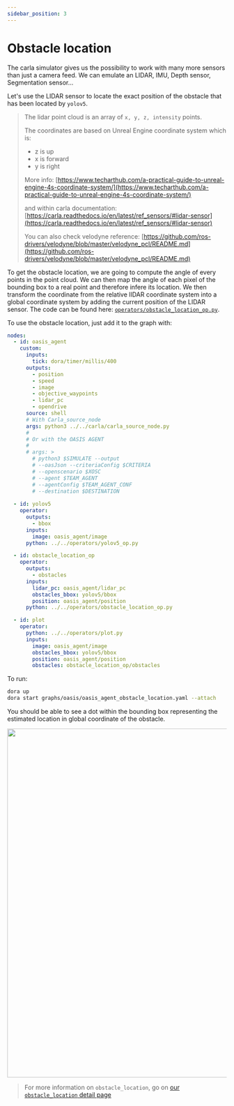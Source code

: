 ```yaml
---
sidebar_position: 3
---
```


# Obstacle location

The carla simulator gives us the possibility to work with many more sensors than just a camera feed. We can emulate an LIDAR, IMU, Depth sensor, Segmentation sensor...

Let's use the LIDAR sensor to locate the exact position of the obstacle that has been located by `yolov5`.

> The lidar point cloud is an array of `x, y, z, intensity` points.
> 
> The coordinates are based on Unreal Engine coordinate system which is: 
> - z is up
> - x is forward
> - y is right
> 
>  More info: [https://www.techarthub.com/a-practical-guide-to-unreal-engine-4s-coordinate-system/](https://www.techarthub.com/a-practical-guide-to-unreal-engine-4s-coordinate-system/)
> 
> and within carla documentation: [https://carla.readthedocs.io/en/latest/ref_sensors/#lidar-sensor](https://carla.readthedocs.io/en/latest/ref_sensors/#lidar-sensor)
> 
> You can also check velodyne reference: [https://github.com/ros-drivers/velodyne/blob/master/velodyne_pcl/README.md](https://github.com/ros-drivers/velodyne/blob/master/velodyne_pcl/README.md)

To get the obstacle location, we are going to compute the angle of every points in the point cloud. We can then map the angle of each pixel of the bounding box to a real point and therefore infere its location. We then transform the coordinate from the relative lIDAR coordinate system into a global coordinate system by adding the current position of the LIDAR sensor. The code can be found here: [`operators/obstacle_location_op.py`](https://github.com/dora-rs/dora-drives/blob/main/operators/obstacle_location_op.py). 

To use the obstacle location, just add it to the graph with:

```yaml
nodes:
  - id: oasis_agent
    custom:
      inputs:
        tick: dora/timer/millis/400
      outputs:
        - position
        - speed
        - image
        - objective_waypoints
        - lidar_pc
        - opendrive
      source: shell
      # With Carla_source_node
      args: python3 ../../carla/carla_source_node.py
      #
      # Or with the OASIS AGENT
      #
      # args: >
        # python3 $SIMULATE --output 
        # --oasJson --criteriaConfig $CRITERIA
        # --openscenario $XOSC
        # --agent $TEAM_AGENT
        # --agentConfig $TEAM_AGENT_CONF
        # --destination $DESTINATION
  
  - id: yolov5
    operator: 
      outputs:
        - bbox
      inputs:
        image: oasis_agent/image
      python: ../../operators/yolov5_op.py

  - id: obstacle_location_op
    operator: 
      outputs:
        - obstacles
      inputs:
        lidar_pc: oasis_agent/lidar_pc
        obstacles_bbox: yolov5/bbox
        position: oasis_agent/position
      python: ../../operators/obstacle_location_op.py

  - id: plot
    operator:
      python: ../../operators/plot.py
      inputs:
        image: oasis_agent/image
        obstacles_bbox: yolov5/bbox
        position: oasis_agent/position
        obstacles: obstacle_location_op/obstacles
```

To run: 

```bash
dora up
dora start graphs/oasis/oasis_agent_obstacle_location.yaml --attach
```

You should be able to see a dot within the bounding box representing the estimated location in global coordinate of the obstacle.


<p align="center">
    <img src="/img/obstacle_location.png" width="800"/>
</p>


> For more information on `obstacle_location`, go on [our `obstacle_location` detail page](/docs/nodes_operators/obstacle_location_op.md)
